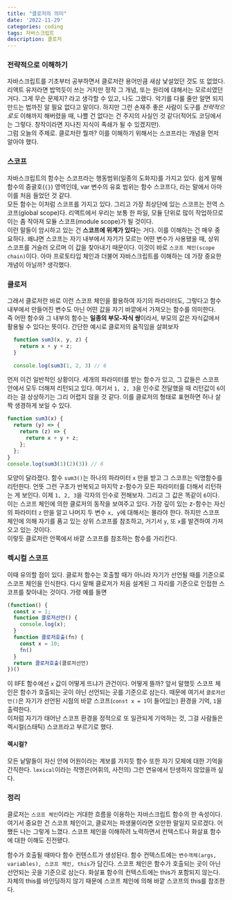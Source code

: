 ```yaml
---
title: "클로저의 의미"
date: '2022-11-29'
categories: coding
tags: 자바스크립트
description: 클로저
---
```

<HeadingNavigator />

### 전략적으로 이해하기
자바스크립트를 기초부터 공부하면서 클로저란 용어만큼 새삼 낯설었던 것도 또 없었다. 리액트 유저라면 밥먹듯이 쓰는 거지만 정작 그 개념, 또는 원리에 대해서는 모르쇠였던 거다. 그게 무슨 문제지? 라고 생각할 수 있고, 나도 그랬다. 악기를 다룰 줄만 알면 되지 만드는 법까진 알 필요 없다고 말이다. 하지만 그런 손재주 좋은 사람이 도구를 <i>전략적으로도</i> 이해까지 해버렸을 때, 나쁠 건 없다는 건 주지의 사실인 것 같다(적어도 코딩에서는 그렇다. 창작이라면 지나친 지식이 족쇄가 될 수 있겠지만).  
그럼 오늘의 주제로. 클로저란 뭘까? 이를 이해하기 위해서는 스코프라는 개념을 먼저 알아야 했다.

### 스코프
자바스크립트의 함수는 스코프라는 행동범위(일종의 도화지)를 가지고 있다. 쉽게 말해 함수의 중괄호(`{}`) 영역인데, var 변수의 유효 범위는 함수 스코프다, 라는 말에서 아마 이를 처음 들었던 것 같다.  
모든 함수는 이처럼 스코프를 가지고 있다. 그리고 가장 최상단에 있는 스코프는 전역 스코프(global scope)다. 리액트에서 우리는 보통 한 파일, 모듈 단위로 많이 작업하므로 이는 좀 작아져 모듈 스코프(module scope)가 될 것이다.  
이런 말들이 암시하고 있는 건 **스코프에 위계가 있다**는 거다. 이를 이해하는 건 매우 중요하다. 왜냐면 스코프는 자기 내부에서 자기가 모르는 어떤 변수가 사용됐을 때, 상위 스코프를 거슬러 오르며 이 값을 찾아내기 때문이다. 이것이 바로 `스코프 체인(scope chain)`이다.
아마 프로토타입 체인과 더불어 자바스크립트를 이해하는 데 가장 중요한 개념이 아닐까? 생각했다.

### 클로저
그래서 클로저란 바로 이런 스코프 체인을 활용하여 자기의 파라미터도, 그렇다고 함수 내부에서 만들어진 변수도 아닌 어떤 값을 자기 바깥에서 가져오는 함수를 의미한다.  
즉 어떤 함수와 그 내부의 함수는 **일종의 부모-자식 쌍**이라서, 부모의 값은 자식값에서 활용될 수 있다는 뜻이다. 간단한 예시로 클로저의 움직임을 살펴보자
```js test.js
  function sum3(x, y, z) {
    return x + y + z;
  }
  
  console.log(sum3(1, 2, 3) // 6
```
먼저 이건 일반적인 상황이다. 세개의 파라미터를 받는 함수가 있고, 그 값들은 스코프 안에서 모두 더해져 리턴되고 있다. 여기서 `1, 2, 3`을 인수로 전달했을 때 리턴값이 `6`이라는 걸 상상하기는 그리 어렵지 않을 것 같다. 이를 클로저의 형태로 표현하면 허나 살짝 생경하게 보일 수 있다.

```js test.js
function sum3(x) {
  return (y) => {
    return (z) => {
      return x + y + z;
    };
  };
}
console.log(sum3(1)(2)(3)) // 6
```
모양이 달라졌다. 함수 `sum3()`는 하나의 파라미터 `x` 만을 받고 그 스코프는 익명함수를 리턴한다. 언뜻 그런 구조가 반복되고 마지막 z-함수가 모든 파라미터를 더해서 리턴하는 게 보인다. 이제 `1, 2, 3`을 각자의 인수로 전해보자. 그리고 그 값은 똑같이 `6`이다.  
이는 스코프 체인에 의한 클로저의 동작을 보여주고 있다. 가장 깊이 있는 z-함수는 자신의 파라미터 `z` 만을 알고 나머지 두 변수 `x, y`에 대해서는 몰라야 한다. 하지만 스코프 체인에 의해 자기를 품고 있는 상위 스코프를 참조하고, 거기서 `y`, 또 `x`를 발견하여 가져오고 있는 것이다.  
이렇듯 클로저란 안쪽에서 바깥 스코프를 참조하는 함수를 가리킨다.

### 렉시컬 스코프
이때 유의할 점이 있다. 클로저 함수는 호출할 때가 아니라 자기가 선언될 때를 기준으로 스코프 체인을 인식한다. 다시 말해 클로저가 처음 설계된 그 자리를 기준으로 인접한 스코프를 찾아내는 것이다. 가령 예를 들면
```js test.js
(function() {
  const x = 1;
  function 클로저선언() {
    console.log(x);
  }
  function 클로저호출(fn) {
    const x = 10;
    fn()
  }
  return 클로저호출(클로저선언)
})()
```
이 IIFE 함수에선 `x` 값이 어떻게 뜨냐가 관건이다. 어떻게 뜰까? 앞서 말했듯 스코프 체인은 함수가 호출되는 곳이 아닌 선언되는 곳를 기준으로 삼는다. 때문에 여기서 `클로저선언()`은 자기가 선언된 시점의 바깥 스코프(`const x = 1`이 들어있는) 환경을 기억, `1`을 출력한다.  
이처럼 자기가 태어난 스코프 환경을 정적으로 또 일관되게 기억하는 것, 그걸 사람들은 렉시컬(스태틱) 스코프라고 부르기로 했다.

#### 렉시컬?
모든 낱말들이 자신 안에 어원이라는 계보를 가지듯 함수 또한 자기 모체에 대한 기억을 간직한다. `lexical`이라는 작명은(어휘의, 사전의) 그런 연유에서 탄생하지 않았을까 싶다.

### 정리
클로저는 `스코프 체인`이라는 거대한 흐름을 이용하는 자바스크립트 함수의 한 속성이다. 여기서 중요한 건 스코프 체인이고, 클로저는 파생물이라면 오만한 말일지 모르겠다. 어쨌든 나는 그렇게 느꼈다. 스코프 체인을 이해하려 노력하면서 컨텍스트나 화살표 함수에 대한 이해도 진전됐다.


함수가 호출될 때마다 함수 컨텐스트가 생성된다.
함수 컨텍스트에는 `변수객체(args, variables), 스코프 체인, this`가 담긴다.
스코프 체인은 함수가 호출되는 곳이 아닌 선언되는 곳을 기준으로 삼는다.
화살표 함수의 컨텍스트에는 this가 포함되지 않는다. 자체의 this를 바인딩하지 않기 때문에 스코프 체인에 의해 바깥 스코프의 this를 참조한다.